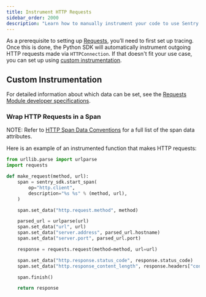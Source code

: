 ```yaml
---
title: Instrument HTTP Requests
sidebar_order: 2000
description: "Learn how to manually instrument your code to use Sentry's Requests module."
---
```


As a prerequisite to setting up [Requests](/product/insights/requests/), you’ll need to first <PlatformLink to="/tracing/">set up tracing</PlatformLink>. Once this is done, the Python SDK will automatically instrument outgoing HTTP requests made via `HTTPConnection`. If that doesn't fit your use case, you can set up using [custom instrumentation](#custom-instrumentation).

## Custom Instrumentation

For detailed information about which data can be set, see the [Requests Module developer specifications](https://develop.sentry.dev/sdk/performance/modules/requests/).

### Wrap HTTP Requests in a Span

NOTE: Refer to [HTTP Span Data Conventions](https://develop.sentry.dev/sdk/performance/span-data-conventions/#http) for a full list of the span data attributes.

Here is an example of an instrumented function that makes HTTP requests:

```python
from urllib.parse import urlparse
import requests

def make_request(method, url):
    span = sentry_sdk.start_span(
        op="http.client",
        description="%s %s" % (method, url),
    )

    span.set_data("http.request.method", method)

    parsed_url = urlparse(url)
    span.set_data("url", url)
    span.set_data("server.address", parsed_url.hostname)
    span.set_data("server.port", parsed_url.port)

    response = requests.request(method=method, url=url)

    span.set_data("http.response.status_code", response.status_code)
    span.set_data("http.response_content_length", response.headers["content-length"])

    span.finish()

    return response

```
